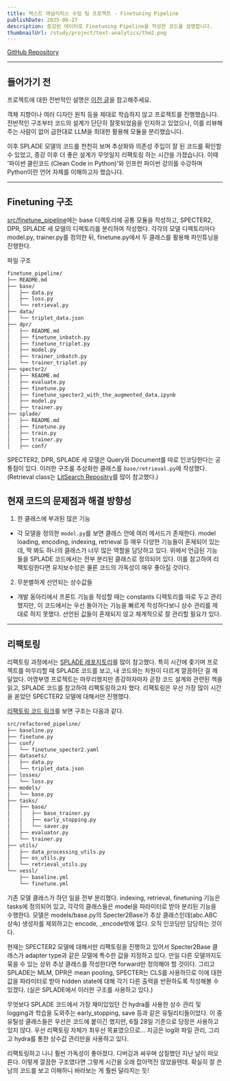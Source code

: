 ```yaml
---
title: 텍스트 애널리틱스 수업 팀 프로젝트 - Finetuning Pipeline
publishDate: 2025-06-27
description: 증강된 데이터로 Finetuning Pipeline을 작성한 코드를 설명합니다.
thumbnailUrl: /study/project/text-analytics/thm2.png
---
```


[GitHub Repository](https://github.com/goranikin/snu_retrieval)


---

## 들어가기 전

프로젝트에 대한 전반적인 설명은 [이전 글](http://localhost:3000/study/project/text-analytics)을 참고해주세요.

객체 지향이나 여러 디자인 원칙 등을 제대로 학습하지 않고 프로젝트를 진행했습니다. 전반적인 구조부터 코드의 설계가 단단히 잘못되었음을 인지하고 있었으나, 이를 리뷰해주는 사람이 없어 급한대로 LLM을 최대한 활용해 모듈을 분리했습니다.

이후 SPLADE 모델의 코드를 천천히 보며 추상화와 의존성 주입이 잘 된 코드를 확인할 수 있었고, 종강 이후 더 좋은 설계가 무엇일지 리팩토링 하는 시간을 가졌습니다. 이때 '파이썬 클린코드 (Clean Code in Python)'와 인프런 파이썬 강의를 수강하며 Python이란 언어 자체를 이해하고자 했습니다.

---

## Finetuning 구조

[src/finetune_pipeline](https://github.com/goranikin/snu_retrieval/tree/main/src/finetune_pipeline)에는 base 디렉토리에 공통 모듈을 작성하고, SPECTER2, DPR, SPLADE 세 모델의 디렉토리를 분리하여 작성했다. 각각의 모델 디렉토리마다 model.py, trainer.py를 정의한 뒤, finetune.py에서 두 클래스를 활용해 파인튜닝을 진행한다.

파일 구조

```Bash
finetune_pipeline/
├── README.md
├── base/
│   ├── data.py
│   ├── loss.py
│   └── retrieval.py
├── data/
│   └── triplet_data.json
├── dpr/
│   ├── README.md
│   ├── finetune_inbatch.py
│   ├── finetune_triplet.py
│   ├── model.py
│   ├── trainer_inbatch.py
│   └── trainer_triplet.py
├── specter2/
│   ├── README.md
│   ├── evaluate.py
│   ├── finetune.py
│   ├── finetune_specter2_with_the_augmented_data.ipynb
│   ├── model.py
│   ├── trainer.py
├── splade/
│   ├── README.md
│   ├── finetune.py
│   ├── train.py
│   ├── trainer.py
│   ├── conf/
```

SPECTER2, DPR, SPLADE 세 모델은 Query와 Document를 따로 인코딩한다는 공통점이 있다. 이러한 구조를 추상화한 클래스를 `base/retrieval.py`에 작성했다. (Retrieval class는 [LitSearch Repositry](https://github.com/princeton-nlp/LitSearch)를 많이 참고했다.)

## 현재 코드의 문제점과 해결 방향성

1. 한 클래스에 부과된 많은 기능
- 각 모델을 정의한 `model.py`를 보면 클래스 안에 여러 메서드가 존재한다. model loading, encoding, indexing, retrieval 등 매우 다양한 기능들이 혼재되어 있는데, 딱 봐도 하나의 클래스가 너무 많은 역할을 담당하고 있다. 위에서 언급된 기능들을 SPLADE 코드에서는 전부 분리된 클래스로 정의되어 있다. 이를 참고하여 리팩토링한다면 유지보수성은 물론 코드의 가독성이 매우 좋아질 것이다.

2. 무분별하게 선언되는 상수값들
- 개발 동아리에서 프론트 기능을 작성할 때는 constants 디렉토리를 따로 두고 관리했지만, 이 코드에서는 우선 돌아가는 기능을 빠르게 작성하다보니 상수 관리를 제대로 하지 못했다. 선언된 값들이 혼재되지 않고 체계적으로 잘 관리할 필요가 있다.


---
## 리팩토링

리팩토링 과정에서는 [SPLADE 레포지토리](https://github.com/naver/splade)를 많이 참고했다. 특히 시간에 좇기며 프로젝트를 마무리할 때 SPLADE 코드를 보고, 내 코드와는 차원이 다르게 깔끔하단 걸 깨달았다. 어영부영 프로젝트는 마무리했지만 종강하자마자 곧장 코드 설계와 관련된 책을 읽고, SPLADE 코드를 참고하여 리팩토링하고자 했다. 리팩토링은 우선 가장 많이 시간을 쏟았던 SPECTER2 모델에 대해서만 진행했다.

[리팩토링 코드 링크](https://github.com/goranikin/snu_retrieval/tree/main/src/refactored_pipeline)를 보면 구조는 다음과 같다.

```Bash
src/refactored_pipeline/
├── baseline.py
├── finetune.py
├── conf/
│   └── finetune_specter2.yaml
├── datasets/
│   ├── data.py
│   └── triplet_data.json
├── losses/
│   └── loss.py
├── models/
│   └── base.py
├── tasks/
│   ├── base/
│   │   ├── base_trainer.py
│   │   ├── early_stopping.py
│   │   └── saver.py
│   ├── evaluator.py
│   └── trainer.py
├── utils/
│   ├── data_processing_utils.py
│   ├── os_utils.py
│   └── retrieval_utils.py
└── vessl/
    ├── baseline.yml
    └── finetune.yml
```

기존 모델 클래스가 하던 일을 전부 분리했다. indexing, retrieval, finetuning 기능은 tasks에 정의되어 있고, 각각의 클래스들은 model을 파라미터로 받아 분리된 기능을 수행한다. 모델은 models/base.py의 Specter2Base가 추상 클래스인데(abc.ABC 상속) 생성자를 제외하고는 encode, _encode밖에 없다. 오직 인코딩만 담당하는 것이다.

현재는 SPECTER2 모델에 대해서만 리팩토링을 진행하고 있어서 Specter2Base 클래스가 adapter type과 같은 모델에 특수한 값을 지정하고 있다. 만일 다른 모델까지도 묶을 수 있는 상위 추상 클래스를 작성한다면 forward만 정의해야 할 것이다. 그리고 SPLADE는 MLM, DPR은 mean pooling, SPECTER는 CLS를 사용하므로 이에 대한 값을 파라미터로 받아 hidden state에 대해 각기 다른 출력을 반환하도록 작성해볼 수 있겠다. (실은 SPLADE에서 이러한 구조를 사용하고 있다.)

무엇보다 SPLADE 코드에서 가장 재미있었던 건 hydra를 사용한 상수 관리 및 logging과 학습을 도와주는 early_stopping, save 등과 같은 유틸리티들이었다. 이 중 유틸성 클래스들은 우선은 코드에 붙이긴 했지만, 6월 28일 기준으로 당장은 사용하고 있지 않다. 우선 리팩토링 자체가 최우선 목표였으므로... 지금은 log와 파일 관리, 그리고 hydra를 통한 상수값 관리만을 사용하고 있다.

리팩토링하고 나니 훨씬 가독성이 좋아졌다. 디버깅과 싸우며 삽질했던 지난 날이 떠오른다. 이렇게 깔끔한 구조였다면 그렇게 시간을 오래 잡아먹진 않았을텐데. 확실히 잘 쓴 남의 코드를 보고 이해하니 바라보는 게 훨씬 달라지는 듯!
